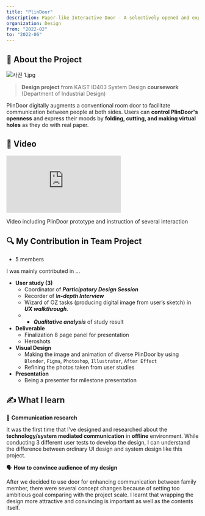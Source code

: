 ```yaml
---
title: "PlinDoor"
description: Paper-like Interactive Door - A selectively opened and expressive room door
organization: Design
from: "2022-02"
to: "2022-06"
---
```

## 📝 About the Project

![사진 1.jpg](/img/proj_door_1.jpg)

> **Design project** from KAIST ID403 System Design **coursework** (Department of Industrial Design)

PlinDoor digitally augments a conventional room door to facilitate communication between people at both sides. Users can **control PlinDoor's openness** and express their moods by **folding, cutting, and making virtual holes** as they do with real paper.

## 🎥 Video

<div className="max-w-full pt-[56.25%] relative w-full">
    <iframe
        className="absolute top-0 left-0 w-full h-full -z-10"
        src="https://www.youtube.com/embed/0bq4j3ik9hs?si=nnksrLyPwqdW-hjc" 
        title="YouTube video player" frameborder="0" allow="accelerometer; 
        autoplay; clipboard-write; encrypted-media; gyroscope; picture-in-picture; web-share" referrerpolicy="strict-origin-when-cross-origin" 
        allowfullscreen>
    </iframe>
</div>


Video including PlinDoor prototype and instruction of several interaction

## 🔍 My Contribution in Team Project

- 5 members

I was mainly contributed in …

- **User study (3)**
    - Coordinator of ***Participatory Design Session***
    - Recorder of I***n-depth Interview***
    - Wizard of OZ tasks (producing digital image from user’s sketch) in ***UX walkthrough***.
    - + ***Qualitative analysis*** of study result
- **Deliverable**
    - Finalization 8 page panel for presentation
    - Heroshots
- **Visual Design**
    - Making the image and animation of diverse PlinDoor by using `Blender`, `Figma`, `Photoshop`, `Illustrator`, `After Effect`
    - Refining the photos taken from user studies
- **Presentation**
    - Being a presenter for milestone presentation

## ✍️ What I learn

💬 **Communication research**

It was the first time that I’ve designed and researched about the **technology/system mediated communication** in **offline** environment. While conducting 3 different user tests to develop the design, I can understand the difference between ordinary UI design and system design like this project.

🗣️ **How to convince audience of my design**

After we decided to use door for enhancing communication between family member, there were several concept changes because of setting too ambitious goal comparing with the project scale. I learnt that wrapping the design more attractive and convincing is important as well as the contents itself.